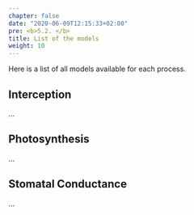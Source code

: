 ```yaml
---
chapter: false
date: "2020-06-09T12:15:33+02:00"
pre: <b>5.2. </b>
title: List of the models
weight: 10
---
```


Here is a list of all models available for each process.



## Interception

...

## Photosynthesis

...

## Stomatal Conductance

...